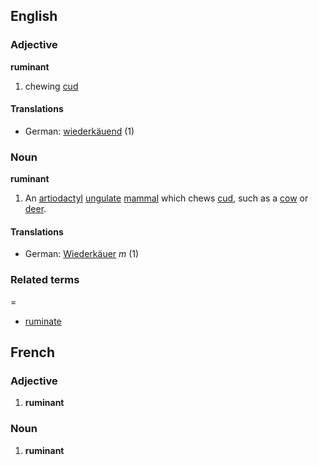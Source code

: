 ==English==
===Adjective===
'''ruminant'''
# chewing [[cud]]
====Translations====
*German: [[wiederkäuend]] (1)
===Noun===
'''ruminant'''
#An [[artiodactyl]] [[ungulate]] [[mammal]] which chews [[cud]], such as a [[cow]] or [[deer]].
====Translations====
*German: [[Wiederkäuer]] ''m'' (1)
===Related terms====
*[[ruminate]]

==French==
===Adjective===

# '''ruminant'''

===Noun===

# '''ruminant'''